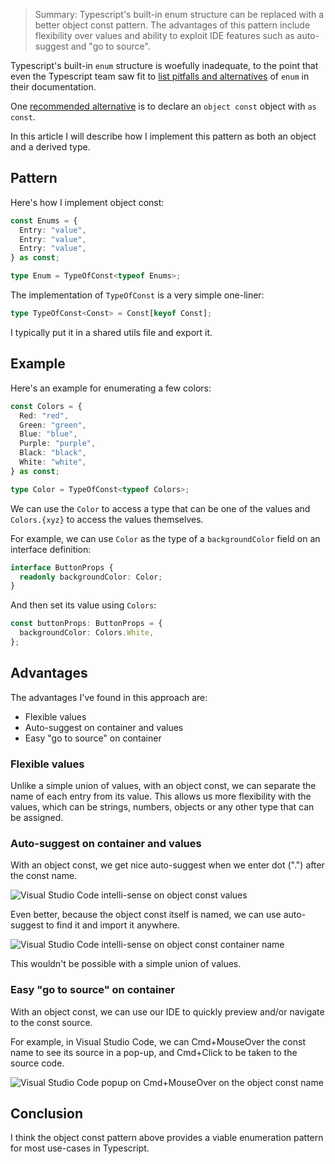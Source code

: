 > Summary: Typescript's built-in enum structure can be replaced with a better object const pattern. The advantages of this pattern include flexibility over values and ability to exploit IDE features such as auto-suggest and "go to source".

Typescript's built-in `enum` structure is woefully inadequate, to the point that even the Typescript team saw fit to [list pitfalls and alternatives](https://www.typescriptlang.org/docs/handbook/enums.html#const-enum-pitfalls) of `enum` in their documentation.

One [recommended alternative](https://www.typescriptlang.org/docs/handbook/enums.html#objects-vs-enums) is to declare an `object const` object with `as const`.

In this article I will describe how I implement this pattern as both an object and a derived type.

## Pattern

Here's how I implement object const:

```typescript
const Enums = {
  Entry: "value",
  Entry: "value",
  Entry: "value",
} as const;

type Enum = TypeOfConst<typeof Enums>;
```

The implementation of `TypeOfConst` is a very simple one-liner:

```typescript
type TypeOfConst<Const> = Const[keyof Const];
```

I typically put it in a shared utils file and export it.

## Example

Here's an example for enumerating a few colors:

```typescript
const Colors = {
  Red: "red",
  Green: "green",
  Blue: "blue",
  Purple: "purple",
  Black: "black",
  White: "white",
} as const;

type Color = TypeOfConst<typeof Colors>;
```

We can use the `Color` to access a type that can be one of the values and `Colors.{xyz}` to access the values themselves.

For example, we can use `Color` as the type of a `backgroundColor` field on an interface definition:

```typescript
interface ButtonProps {
  readonly backgroundColor: Color;
}
```

And then set its value using `Colors`:

```typescript
const buttonProps: ButtonProps = {
  backgroundColor: Colors.White,
};
```

## Advantages

The advantages I've found in this approach are:

- Flexible values
- Auto-suggest on container and values
- Easy "go to source" on container

### Flexible values

Unlike a simple union of values, with an object const, we can separate the name of each entry from its value. This allows us more flexibility with the values, which can be strings, numbers, objects or any other type that can be assigned.

### Auto-suggest on container and values

With an object const, we get nice auto-suggest when we enter dot (".") after the const name.

![Visual Studio Code intelli-sense on object const values](/images/articles/typescript-object-const-enum-pattern/auto-suggest.png)

Even better, because the object const itself is named, we can use auto-suggest to find it and import it anywhere.

![Visual Studio Code intelli-sense on object const container name](/images/articles/typescript-object-const-enum-pattern/auto-suggest-container.png)

This wouldn't be possible with a simple union of values.

### Easy "go to source" on container

With an object const, we can use our IDE to quickly preview and/or navigate to the const source.

For example, in Visual Studio Code, we can Cmd+MouseOver the const name to see its source in a pop-up, and Cmd+Click to be taken to the source code.

![Visual Studio Code popup on Cmd+MouseOver on the object const name](/images/articles/typescript-object-const-enum-pattern/cmd-mouseover-popup.png)

## Conclusion

I think the object const pattern above provides a viable enumeration pattern for most use-cases in Typescript.